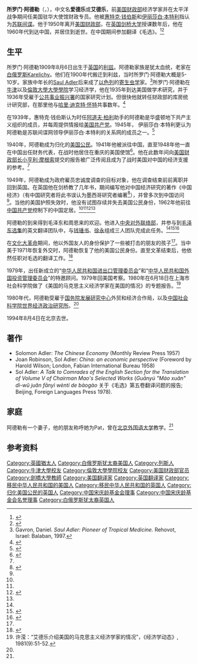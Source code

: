 '''所罗门·阿德勒'''（{{lang-en|'''Solomon Adler'''}}，{{bd|1909年|8月6日|1994年|8月4日}}），中文名'''爱德乐'''或'''艾德乐'''，前[[美国财政部|美国财政部]]经济学家并在太平洋战争期间任美国驻华大使馆财政专员。他被[[惠特克·钱伯斯|惠特克·钱伯斯]]和[[伊丽莎白·本特利|伊丽莎白·本特利]]指认为[[苏联|苏联]][[间谍|间谍]]。他于1950年离开[[美国财政部|美国财政部]]，在[[英国|英国]][[剑桥大学|剑桥大学]]授课数年后，他在1960年代到达中国，并居住到逝世。在中国期间参加翻译《毛选》。<ref>{{Cite journal| volume = 5| issue = 1| pages = 26–54| last = Shambaugh| first = David| title = China's 'Quiet Diplomacy': The International Department of the Chinese Communist Party| journal = China: An International Journal| date = March 2007}}</ref><ref>{{cite web|title=林达：麦卡锡 一个焦虑的时代|url=http://book.ifeng.com/psl/dzsp/200911/1114_3553_1435563.shtml|publisher=ifeng.com|accessdate=2015-11-02|archive-date=2016-03-04|archive-url=https://web.archive.org/web/20160304131221/http://book.ifeng.com/psl/dzsp/200911/1114_3553_1435563.shtml|dead-url=no}}</ref>

== 生平 ==
所罗门·阿德勒1909年8月6日出生于[[英国|英国]]的[[利兹|利兹]]。阿德勒家族是犹太血统，老家在[[白俄罗斯|白俄罗斯]][[Karelichy|Karelichy]]。他们在1900年代搬迁到利兹，当时所罗门·阿德勒大概是5-10岁。家族中年长的[[Saul_Adler|Saul Adler]]后来成了[[以色列|以色列]]的[[寄生虫学|寄生虫学]]家。<ref name="Gavron">Gavron, Daniel. ''Saul Adler: Pioneer of Tropical Medicine.'' Rehovot, Israel: Balaban, 1997.</ref>所罗门·阿德勒在[[牛津|牛津]]以及[[倫敦大學大學學院|倫敦大學大學學院]]学习经济学，他在1935年到达美国做学术研究，并于1936年受雇于[[公共事业振兴署|公共事业振兴署]]的国家研究计划。但很快他就转任财政部的库房统计研究部，在那里他与[[哈里·迪克特·怀特|哈里·迪克特·怀特]]共事数年。<ref name="Craig">{{cite book|author1=Gavron, Daniel|title=Saul Adler: Pioneer of Tropical Medicine.|date=1997|location=Rehovot, Israel: Balaban|accessdate=2015-11-02}}</ref>

在1939年，惠特克·钱伯斯认为时任[[阿道夫·柏利|阿道夫·柏利]]助手的阿德勒是华盛顿地下共产主义组织的成员，并每周提供情报给[[美国共产党|美国共产党]]。1945年， 伊丽莎白·本特利更认为阿德勒是苏联间谍网领导伊丽莎白·本特利的关系网的成员之一。<ref>{{cite web|title=Russian Archival Identification of Real Names Behind Cover Names in VENONA|url=http://www.johnearlhaynes.org/page59.html|accessdate=2015-11-02|archive-date=2015-09-19|archive-url=https://web.archive.org/web/20150919161533/http://www.johnearlhaynes.org/page59.html|dead-url=no}}</ref>

1940年，阿德勒成为归化的[[美国公民|美国公民]]。1941年他被派往中国，直至1948年他一直在中国出任财务代表，在战时他居住在重庆的美国使馆<ref name="Chen Lin">{{cite web|author1=Chen Lin|title=Sol Adler, a soulful friend|url=http://www.chinadaily.com.cn/cndy/2009-09/05/content_8658159.htm|publisher=China Daily|accessdate=2015-11-02|archive-date=2016-03-04|archive-url=https://web.archive.org/web/20160304200901/http://www.chinadaily.com.cn/cndy/2009-09/05/content_8658159.htm|dead-url=no}}</ref>。他在此数年间向[[美国财政部长|美国财政部长]][[小亨利·摩根索|小亨利·摩根索]]提交的报告被广泛传阅且成为了战时美国对中国的经济支援的参考。<ref name="Craig"/>

1949年，阿德勒成为政府雇员忠诚度调查的目标对象，他在调查结束前前离职并回到英国。在英国他在剑桥教了几年书，期间编写他对中国经济研究的著作《中国经济》（有中国研究者将此书误认为墨西哥研究者编著<ref>{{cite web|author1=王爱云 谢文泽|title=墨西哥的中国问题研究述评|url=http://www.literature.org.cn/article.aspx?id=15336|accessdate=2015-11-02|deadurl=yes|archiveurl=https://web.archive.org/web/20160531034930/http://www.literature.org.cn/article.aspx?id=15336|archivedate=2016-05-31}}</ref>），并曾多次到中国访问<ref name="Chen Lin"/>。当他的美国护照失效时，他没有试图存续并失去美国公民身份，1962年他前往[[中国共产党|中国共产党]]控制下的中国定居。<ref name="Craig"/><ref name="Gavron"/><ref name="Rittenberg and Bennett">{{cite book|author1=Rittenberg, Sidney and Amanda Bennett|title=The Man Who Stayed Behind|url=https://archive.org/details/manwhostayedbehi00ritt|date=1993|publisher=Simon and Schuster|location=New York|accessdate=2015-11-02}}</ref><ref name="Chen Lin"/>

阿德勒的到来得到毛泽东和周恩来的欢迎。他进入[[中共中央对外联络部|中央对外联络部]]，并参与到[[毛泽东选集|毛泽东选集]]的英文翻译团队中，与[[钱锺书|钱锺书]]、[[徐永|徐永]]组成三人团队完成此任务。<ref name="Rittenberg and Bennett"/><ref>{{cite web|author1=简小娟|title=《毛泽东选集》英译内情点滴|url=http://www.gs.xinhuanet.com/eyuedu/2008-02/26/content_12549341.htm|publisher=新华网|accessdate=2015-11-02|deadurl=yes|archiveurl=https://web.archive.org/web/20160303052240/http://www.gs.xinhuanet.com/eyuedu/2008-02/26/content_12549341.htm|archivedate=2016-03-03}}</ref><ref>{{cite web|author1=钱之俊|title=钱锺书是“御用翻译”吗|url=http://www.21ccom.net/articles/rwcq/article_2013112796016.html|publisher=[[共识网|共识网]]|date=2013-11-27|accessdate=2015-11-02|archiveurl=https://web.archive.org/web/20160304195505/http://www.21ccom.net/articles/rwcq/article_2013112796016.html|archivedate=2016-03-04|deadurl=yes}}</ref>

在[[文化大革命|文化大革命]]期间，他以外国友人的身份保护了一些被打击的朋友的孩子<ref name="Chen Lin"/>。当中美于1971年恢复外交时，阿德勒恢复了他的美国公民身份。直至文革结束后，他依然任职对毛选的翻译工作。<ref>{{cite journal|author1=Sol Adler|title=A Talk on the Translation of Volume V of Chairman Mao's Selected Works|issue=1980年01期|accessdate=2015-11-02}}</ref>

1979年，出任新成立的“[[中华人民共和国进出口管理委员会|中华人民共和国进出口管理委员会]]”和“[[中华人民共和国外国投资管理委员会|中华人民共和国外国投资管理委员会]]”的特邀顾问。1979年回美国考察。1980年在6月18日在上海市社会科学院做了《美国的马克思主义经济学家在美国的情况》的专题报告。<ref>许滢：“艾德乐介绍美国的马克思主义经济学家的情况”，《经济学动态》, 1981(9):51-52.</ref>

1980年代，阿德勒受雇于[[国务院发展研究中心|国务院发展研究中心]]外贸和经济合作局，以及[[中国社会科学院世界经济政治研究所|中国社会科学院世界经济政治研究所]]。<ref name="Chen Lin"/>

1994年8月4日在北京去世。

==著作==
*Solomon Adler: ''The Chinese Economy'' (Monthly Review Press 1957)
*Joan Robinson, Sol Adler: ''China: an economic perspective'' (Foreword by Harold Wilson; London, Fabian International Bureau 1958)
*Sol Adler: ''A Talk to Comrades of the English Section for the Translation of Volume V of Chairman Mao's Selected Works'' (''Guānyú "Máo xuǎn" dì-wǔ juǎn fānyì wèntí de bàogào'' 关于《毛选》第五卷翻译问题的报告; Beijing, Foreign Languages Press 1978).

== 家庭 ==
阿德勒有一个妻子，他的朋友称呼她为Pat，曾在[[北京外国语大学|北京外国语大学]]教学。<ref name="Chen Lin"/>

== 参考资料 ==
{{Reflist|2}}

{{Navboxes 
| title  = 爱德乐在[[中国宋庆龄基金会|中国宋庆龄基金会]]的职务
| list1  =
{{宋庆龄基金会第一届理事会}}
{{宋庆龄基金会第二届理事会}}
}}

{{Authority control}}
{{DEFAULTSORT: Adler, Solomon}}
[[Category:英國猶太人|Category:英國猶太人]]
[[Category:白俄罗斯犹太裔美国人|Category:白俄罗斯犹太裔美国人]]
[[Category:列斯人|Category:列斯人]]
[[Category:牛津大學校友|Category:牛津大學校友]]
[[Category:倫敦大學學院校友|Category:倫敦大學學院校友]]
[[Category:美国财政部官员|Category:美国财政部官员]]
[[Category:劍橋大學教師|Category:劍橋大學教師]]
[[Category:美国翻译家|Category:美国翻译家]]
[[Category:英国翻译家|Category:英国翻译家]]
[[Category:移民中华人民共和国的美国人|Category:移民中华人民共和国的美国人]]
[[Category:移民中华人民共和国的英国人|Category:移民中华人民共和国的英国人]]
[[Category:归化美国公民的英国人|Category:归化美国公民的英国人]]
[[Category:中国宋庆龄基金会理事|Category:中国宋庆龄基金会理事]]
[[Category:中国宋庆龄基金会名誉理事|Category:中国宋庆龄基金会名誉理事]]
[[Category:白俄罗斯犹太裔英国人|Category:白俄罗斯犹太裔英国人]]